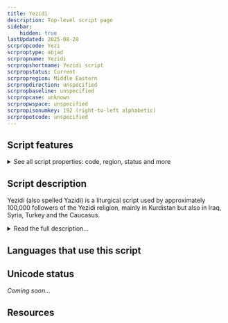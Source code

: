```yaml
---
title: Yezidi
description: Top-level script page
sidebar:
    hidden: true
lastUpdated: 2025-08-28
scrpropcode: Yezi
scrproptype: abjad
scrpropname: Yezidi
scrpropshortname: Yezidi script
scrpropstatus: Current
scrpropregion: Middle Eastern
scrpropdirection: unspecified
scrpropbaseline: unspecified
scrpropcase: unknown
scrpropwspace: unspecified
scrpropisonumkey: 192 (right-to-left alphabetic)
scrpropotcode: unspecified
---
```



## Script features

<details>
<summary> See all script properties: code, region, status and more</summary>
<ScriptInfo />
</details>

## Script description

Yezidi (also spelled Yazidi) is a liturgical script used by approximately 100,000 followers of the Yezidi religion, mainly in Kurdistan but also in Iraq, Syria, Turkey and the Caucasus.

<details>
<summary>Read the full description...</summary>Religious documents can be written in Kurdish or in Arabic; the Yezidi script is used for both languages.

Yezidi is an abjad; vowels are generally not written.
</details>

## Languages that use this script

<WsList script='Yezi' wsMax='5' />

## Unicode status

_Coming soon..._

## Resources

<ScriptResources detailSummary='seemore' />

